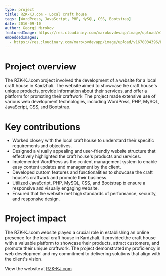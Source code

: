 ```yaml
---
type: project
title: RZK-KJ.com - Local craft house
tags: [WordPress, JavaScript, PHP, MySQL, CSS, Bootstrap]
date: 2016-09-10
author: Georgi Marokov
featuredImage: https://res.cloudinary.com/marokovdevapp/image/upload/v1678034395/Projects/rzk-kj.com/rzk-kj-logo_hq83nn.jpg
embeddedImages:
  - https://res.cloudinary.com/marokovdevapp/image/upload/v1678034396/Projects/rzk-kj.com/screencapture-rzk-kj-2018-09-19-22_41_54_wlp7ht.png
---
```


# Project overview

The RZK-KJ.com project involved the development of a website for a local craft house in Kardzhali. The website aimed to
showcase the craft house's unique products, provide information about their services, and offer a platform for promoting
their craftwork. The project made extensive use of various web development technologies, including WordPress, PHP,
MySQL, JavaScript, CSS, and Bootstrap.

# Key contributions

- Worked closely with the local craft house to understand their specific requirements and objectives.
- Designed a visually appealing and user-friendly website structure that effectively highlighted the craft house's
  products and services.
- Implemented WordPress as the content management system to enable easy content updates and management by the client.
- Developed custom features and functionalities to showcase the craft house's craftwork and promote their business.
- Utilized JavaScript, PHP, MySQL, CSS, and Bootstrap to ensure a responsive and visually engaging website.
- Ensured that the website met high standards of performance, security, and responsive design.

# Project impact

The RZK-KJ.com website played a crucial role in establishing an online presence for the local craft house in Kardzhali.
It provided the craft house with a valuable platform to showcase their products, attract customers, and promote their
unique craftwork. The project demonstrated my proficiency in web development and my commitment to delivering solutions
that align with the client's vision.

View the website at [RZK-KJ.com](https://rzk-kj.com/)

<GatsbyImage alt="Rzk-kj.com in app screenshot" image={props.embedded.image1} />
